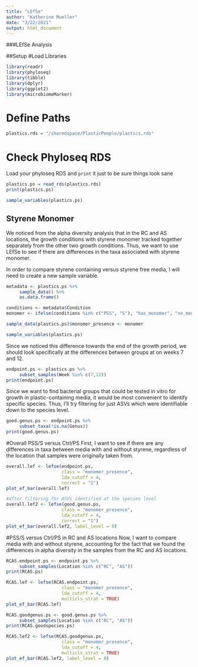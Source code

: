 ```yaml
---
title: "LEfSe"
author: "Katherine Mueller"
date: "3/22/2021"
output: html_document
---
```


###LEfSe Analysis

##Setup
#Load Libraries
```r
library(readr)
library(phyloseq)
library(tibble)
library(dplyr)
library(ggplot2)
library(microbiomeMarker)
```

# Define Paths
```r
plastics.rds = "/sharedspace/PlasticPeople/plastics.rds"
```

# Check Phyloseq RDS
Load your phyloseq RDS and `print` it just to be sure things look sane
```r
plastics.ps = read_rds(plastics.rds)
print(plastics.ps)
```

```r
sample_variables(plastics.ps)
```

## Styrene Monomer
We noticed from the alpha diversity analysis that in the RC and AS locations, the growth conditions with styrene monomer tracked together separately from the other two growth conditions. Thus, we want to use LEfSe to see if there are differences in the taxa associated with styrene monomer.

In order to compare styrene containing versus styrene free media, I will need to create a new sample variable.
```r
metadata <- plastics.ps %>%
     sample_data() %>%
     as.data.frame()

conditions <- metadata$Condition
monomer <- ifelse(conditions %in% c("PSS", "S"), "has_monomer", "no_monomer")

sample_data(plastics.ps)$monomer_presence <- monomer
```

```r
sample_variables(plastics.ps)
```

Since we noticed this difference towards the end of the growth period, we should look specifically at the differences between groups at on weeks 7 and 12.
```r
endpoint.ps <- plastics.ps %>%
     subset_samples(Week %in% c(7,12))
print(endpoint.ps)
```

Since we want to find bacterial groups that could be tested in vitro for growth in plastic-containing media, it would be most convenient to identify specific species. Thus, I'll try filtering for just ASVs which were identifiable down to the species level.
```r
good.genus.ps <- endpoint.ps %>%
     subset_taxa(!is.na(Genus))
print(good.genus.ps)
```

#Overall PSS/S versus Ctrl/PS
First, I want to see if there are any differences in taxa between media with and without styrene, regardless of the location that samples were originally taken from.
```r
overall.lef <- lefse(endpoint.ps,
                     class = "monomer_presence",
                     lda_cutoff = 4,
                     correct = "1")
plot_ef_bar(overall.lef)
```
```r
#after filtering for ASVs identified at the species level
overall.lef2 <- lefse(good.genus.ps,
                     class = "monomer_presence",
                     lda_cutoff = 4,
                     correct = "1")
plot_ef_bar(overall.lef2, label_level = 0)
```


#PSS/S versus Ctrl/PS in RC and AS locations
Now, I want to compare media with and without styrene, accounting for the fact that we found the differences in alpha diversity in the samples from the RC and AS locations.
```r
RCAS.endpoint.ps <- endpoint.ps %>%
     subset_samples(Location %in% c("RC", "AS"))
print(RCAS.ps)
```

```r
RCAS.lef <- lefse(RCAS.endpoint.ps,
                     class = "monomer_presence",
                     lda_cutoff = 4,
                     multicls_strat = TRUE)
plot_ef_bar(RCAS.lef)
```
```r
RCAS.goodgenus.ps <- good.genus.ps %>%
     subset_samples(Location %in% c("RC", "AS"))
print(RCAS.goodspecies.ps)
```

```r
RCAS.lef2 <- lefse(RCAS.goodgenus.ps,
                     class = "monomer_presence",
                     lda_cutoff = 4,
                     multicls_strat = TRUE)
plot_ef_bar(RCAS.lef2, label_level = 0)
```

```r

```


